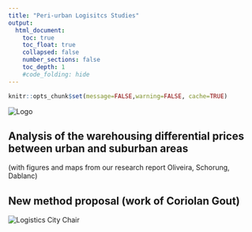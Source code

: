 ```yaml
---
title: "Peri-urban Logisitcs Studies"
output:
  html_document:
    toc: true
    toc_float: true
    collapsed: false
    number_sections: false
    toc_depth: 1
    #code_folding: hide
---
```


```r
knitr::opts_chunk$set(message=FALSE,warning=FALSE, cache=TRUE)
```


::: sidebar-logo
<img src="images/logo.png" alt="Logo"/>
:::

## Analysis of the warehousing differential prices between urban and suburban areas

(with figures and maps from our research report Oliveira, Schorung, Dablanc)

## New method proposal (work of Coriolan Gout)

::: bottom-banner
<img src="images/bottom-banner.png" alt="Logistics City Chair"/>
:::
